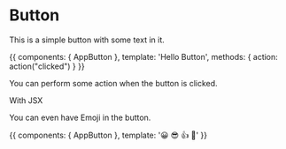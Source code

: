
<Meta title="MDX|Button" component={AppButton} />

# Button

<Props of={AppButton} />

This is a simple button with some text in it.

<Preview>
  <Story name="With Text">
    {{
        components: { AppButton },
        template: '<my-button @click="action">Hello Button</my-button>',
        methods: { action: action("clicked") }
    }}
  </Story>
</Preview>

You can perform some action when the button is clicked.

<Preview>
  <RAppButton onClick={linkTo('Button', 'With Some Emoji')}>With JSX</RAppButton>
</Preview>

You can even have Emoji in the button.

<Preview>
  <Story name="With Some Emoji">
    {{
        components: { AppButton },
        template: '<my-button>😀 😎 👍 💯</my-button>'
    }}
  </Story>
</Preview>

